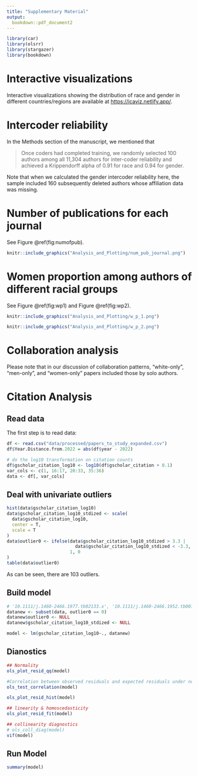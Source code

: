 ```yaml
---
title: "Supplementary Material"
output: 
  bookdown::pdf_document2
---
```


```r
library(car)
library(olsrr)
library(stargazer)
library(bookdown)
```


# Interactive visualizations

Interactive visualizations showing the distribution of race and gender in different countries/regions are available at [https://icaviz.netlify.app/](https://icaviz.netlify.app/).

# Intercoder reliability 

In the Methods section of the manuscript, we mentioned that 

>Once coders had completed training, we randomly selected 100 authors among all 11,304 authors for inter-coder reliability and achieved a Krippendorff alpha of 0.91 for race and 0.94 for gender.

Note that when we calculated the gender intercoder reliability here, the sample included 160 subsequently deleted authors whose affiliation data was missing.

# Number of publications for each journal

See Figure \@ref(fig:numofpub).

```r
knitr::include_graphics("Analysis_and_Plotting/num_pub_journal.png")
```

# Women proportion among authors of different racial groups

See Figure \@ref(fig:wp1) and Figure \@ref(fig:wp2).


```r
knitr::include_graphics("Analysis_and_Plotting/w_p_1.png")
```

```r
knitr::include_graphics("Analysis_and_Plotting/w_p_2.png")
```

# Collaboration analysis

Please note that in our discussion of collaboration patterns, "white-only", "men-only", and "women-only" papers included those by solo authors. 

# Citation Analysis
## Read data

The first step is to read data:

```r
df <- read.csv("data/processed/papers_to_study_expanded.csv")
df$Year.Distance.from.2022 = abs(df$year - 2022)

# do the log10 transformation on citation counts
df$gscholar_citation_log10 <- log10(df$gscholar_citation + 0.1)
var_cols <- c(1, 16:17, 20:33, 35:36)
data <- df[, var_cols]
```

## Deal with univariate outliers

```r
hist(data$gscholar_citation_log10)
data$gscholar_citation_log10_stdized <- scale(
  data$gscholar_citation_log10,
  center = T,
  scale = T
)
data$outlier0 <- ifelse(data$gscholar_citation_log10_stdized > 3.3 | 
                          data$gscholar_citation_log10_stdized < -3.3,
                        1, 0
)
table(data$outlier0)
```

As can be seen, there are 103 outliers. 

## Build model

```r
# '10.1111/j.1460-2466.1977.tb02133.x', '10.1111/j.1460-2466.1952.tb00171.x' These two papers have no gscholar data, and they will be excluded in the following line because its outerlier0 is N/A, not 0. 
datanew <- subset(data, outlier0 == 0)
datanew$outlier0 <- NULL
datanew$gscholar_citation_log10_stdized <- NULL

model <- lm(gscholar_citation_log10~., datanew)
```

## Dianostics

```r
## Normality
ols_plot_resid_qq(model)

#Correlation between observed residuals and expected residuals under normality.
ols_test_correlation(model)

ols_plot_resid_hist(model)

## linearity & homoscedasticity 
ols_plot_resid_fit(model)

## collinearity diagnostics
# ols_coll_diag(model)
vif(model)
```

## Run Model

```r
summary(model)
```

